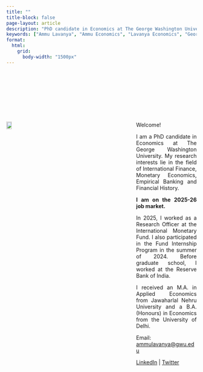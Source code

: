 ```yaml
---
title: ""
title-block: false
page-layout: article
description: "PhD candidate in Economics at The George Washington University. Research on international finance, banking and financial history."
keywords: ["Ammu Lavanya", "Ammu Economics", "Lavanya Economics", "George Washington University", "International Finance", "Banking", "Financial History", "Indian banking liberalization", "Economics Job Market", "Ammu IMF", "Lavanya IMF", "GWU", "Ammu GWU", "Econ PhD GWU", "GWU Econ PhD JMC"]
format:
  html:
    grid:
      body-width: "1500px"
---
```

<div style="height: 120px;"></div>
::: {.columns style="gap: 200px; align-items: flex-start;"}
::: {.column width="24%"}
![](files/photo.jpg){width=100%}
:::

::: {.column width="76%" style="text-align: justify; margin-left: 130px;"}

Welcome!

I am a PhD candidate in Economics at The George Washington University. My research interests lie in the field of International Finance, Monetary Economics, Empirical Banking and Financial History.

**I am on the 2025-26 job market.**

In 2025, I worked as a Research Officer at the International Monetary Fund. I also participated in the Fund Internship Program in the summer of 2024. Before graduate school, I worked at the Reserve Bank of India.

I received an M.A. in Applied Economics from Jawaharlal Nehru University and a B.A. (Honours) in Economics from the University of Delhi.

Email:  [ammulavanya@gwu.edu](mailto:ammulavanya@gwu.edu)

[LinkedIn](https://www.linkedin.com/in/ammu-lavanya-43630b38b/) | [Twitter](https://twitter.com/Lavanya__Ammu)

:::
:::
